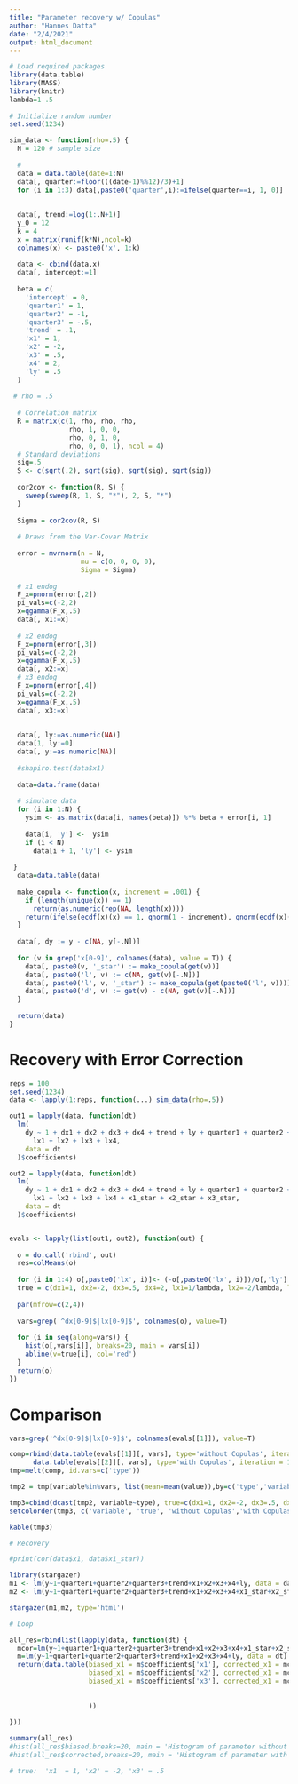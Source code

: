 ```yaml
---
title: "Parameter recovery w/ Copulas"
author: "Hannes Datta"
date: "2/4/2021"
output: html_document
---
```


```r

# Load required packages
library(data.table)
library(MASS)
library(knitr)
lambda=1-.5
  
# Initialize random number
set.seed(1234)

sim_data <- function(rho=.5) {
  N = 120 # sample size
  
  #
  data = data.table(date=1:N)
  data[, quarter:=floor(((date-1)%%12)/3)+1]
  for (i in 1:3) data[,paste0('quarter',i):=ifelse(quarter==i, 1, 0)]
  
  
  data[, trend:=log(1:.N+1)]
  y_0 = 12
  k = 4
  x = matrix(runif(k*N),ncol=k)
  colnames(x) <- paste0('x', 1:k)
  
  data <- cbind(data,x)
  data[, intercept:=1]
  
  beta = c(
    'intercept' = 0,
    'quarter1' = 1,
    'quarter2' = -1,
    'quarter3' = -.5,
    'trend' = .1,
    'x1' = 1,
    'x2' = -2,
    'x3' = .5,
    'x4' = 2,
    'ly' = .5
  )
  
 # rho = .5
  
  # Correlation matrix
  R = matrix(c(1, rho, rho, rho,
               rho, 1, 0, 0,
               rho, 0, 1, 0,
               rho, 0, 0, 1), ncol = 4)
  # Standard deviations
  sig=.5
  S <- c(sqrt(.2), sqrt(sig), sqrt(sig), sqrt(sig))
  
  cor2cov <- function(R, S) {
    sweep(sweep(R, 1, S, "*"), 2, S, "*")
  }
  
  Sigma = cor2cov(R, S)
  
  # Draws from the Var-Covar Matrix
  
  error = mvrnorm(n = N,
                  mu = c(0, 0, 0, 0),
                  Sigma = Sigma)
  
  # x1 endog
  F_x=pnorm(error[,2])
  pi_vals=c(-2,2)
  x=qgamma(F_x,.5)
  data[, x1:=x]
  
  # x2 endog
  F_x=pnorm(error[,3])
  pi_vals=c(-2,2)
  x=qgamma(F_x,.5)
  data[, x2:=x]
  # x3 endog
  F_x=pnorm(error[,4])
  pi_vals=c(-2,2)
  x=qgamma(F_x,.5)
  data[, x3:=x]
  
  	  
  data[, ly:=as.numeric(NA)]
  data[1, ly:=0]
  data[, y:=as.numeric(NA)]  
  
  #shapiro.test(data$x1)
 
  data=data.frame(data)
  
  # simulate data 
  for (i in 1:N) {
    ysim <- as.matrix(data[i, names(beta)]) %*% beta + error[i, 1]
    
    data[i, 'y'] <-  ysim
    if (i < N)
      data[i + 1, 'ly'] <- ysim
    
 }
  data=data.table(data)
  
  make_copula <- function(x, increment = .001) {
    if (length(unique(x)) == 1)
      return(as.numeric(rep(NA, length(x))))
    return(ifelse(ecdf(x)(x) == 1, qnorm(1 - increment), qnorm(ecdf(x)(x))))
  }
  
  data[, dy := y - c(NA, y[-.N])]
  
  for (v in grep('x[0-9]', colnames(data), value = T)) {
    data[, paste0(v, '_star') := make_copula(get(v))]
    data[, paste0('l', v) := c(NA, get(v)[-.N])]
    data[, paste0('l', v, '_star') := make_copula(get(paste0('l', v)))]
    data[, paste0('d', v) := get(v) - c(NA, get(v)[-.N])]
  }
  
  return(data)
}

```

# Recovery with Error Correction

```r
reps = 100
set.seed(1234)
data <- lapply(1:reps, function(...) sim_data(rho=.5))

out1 = lapply(data, function(dt)
  lm(
    dy ~ 1 + dx1 + dx2 + dx3 + dx4 + trend + ly + quarter1 + quarter2 + quarter3 +
      lx1 + lx2 + lx3 + lx4,
    data = dt
  )$coefficients)

out2 = lapply(data, function(dt)
  lm(
    dy ~ 1 + dx1 + dx2 + dx3 + dx4 + trend + ly + quarter1 + quarter2 + quarter3 +
      lx1 + lx2 + lx3 + lx4 + x1_star + x2_star + x3_star,
    data = dt
  )$coefficients)


evals <- lapply(list(out1, out2), function(out) {
    
  o = do.call('rbind', out)
  res=colMeans(o)
  
  for (i in 1:4) o[,paste0('lx', i)]<- (-o[,paste0('lx', i)])/o[,'ly']
  true = c(dx1=1, dx2=-2, dx3=.5, dx4=2, lx1=1/lambda, lx2=-2/lambda, lx3=.5/lambda, lx4=2/lambda)
  
  par(mfrow=c(2,4))
  
  vars=grep('^dx[0-9]$|lx[0-9]$', colnames(o), value=T)
  
  for (i in seq(along=vars)) {
    hist(o[,vars[i]], breaks=20, main = vars[i])
    abline(v=true[i], col='red')
  }
  return(o)
})

```

# Comparison

```r
vars=grep('^dx[0-9]$|lx[0-9]$', colnames(evals[[1]]), value=T)

comp=rbind(data.table(evals[[1]][, vars], type='without Copulas', iteration = 1:nrow(evals[[1]])),
      data.table(evals[[2]][, vars], type='with Copulas', iteration = 1:nrow(evals[[1]])))
tmp=melt(comp, id.vars=c('type'))

tmp2 = tmp[variable%in%vars, list(mean=mean(value)),by=c('type','variable')]

tmp3=cbind(dcast(tmp2, variable~type), true=c(dx1=1, dx2=-2, dx3=.5, dx4=2, lx1=1/lambda, lx2=-2/lambda, lx3=.5/lambda, lx4=2/lambda))
setcolorder(tmp3, c('variable', 'true', 'without Copulas','with Copulas'))

kable(tmp3)
```

```r

# Recovery

#print(cor(data$x1, data$x1_star))

library(stargazer)
m1 <- lm(y~1+quarter1+quarter2+quarter3+trend+x1+x2+x3+x4+ly, data = data[[1]])
m2 <- lm(y~1+quarter1+quarter2+quarter3+trend+x1+x2+x3+x4+x1_star+x2_star+x3_star+ly, data = data[[1]])

stargazer(m1,m2, type='html')

```


```r
# Loop

all_res=rbindlist(lapply(data, function(dt) {
  mcor=lm(y~1+quarter1+quarter2+quarter3+trend+x1+x2+x3+x4+x1_star+x2_star+x3_star+ly, data = dt)
  m=lm(y~1+quarter1+quarter2+quarter3+trend+x1+x2+x3+x4+ly, data = dt)
  return(data.table(biased_x1 = m$coefficients['x1'], corrected_x1 = mcor$coefficients['x1'],
                    biased_x1 = m$coefficients['x2'], corrected_x1 = mcor$coefficients['x2'],
                    biased_x1 = m$coefficients['x3'], corrected_x1 = mcor$coefficients['x3']
                    
                    
                    ))
  
}))

summary(all_res)
#hist(all_res$biased,breaks=20, main = 'Histogram of parameter without Copula correction')
#hist(all_res$corrected,breaks=20, main = 'Histogram of parameter with Copula correction')

# true:  'x1' = 1, 'x2' = -2, 'x3' = .5

```

